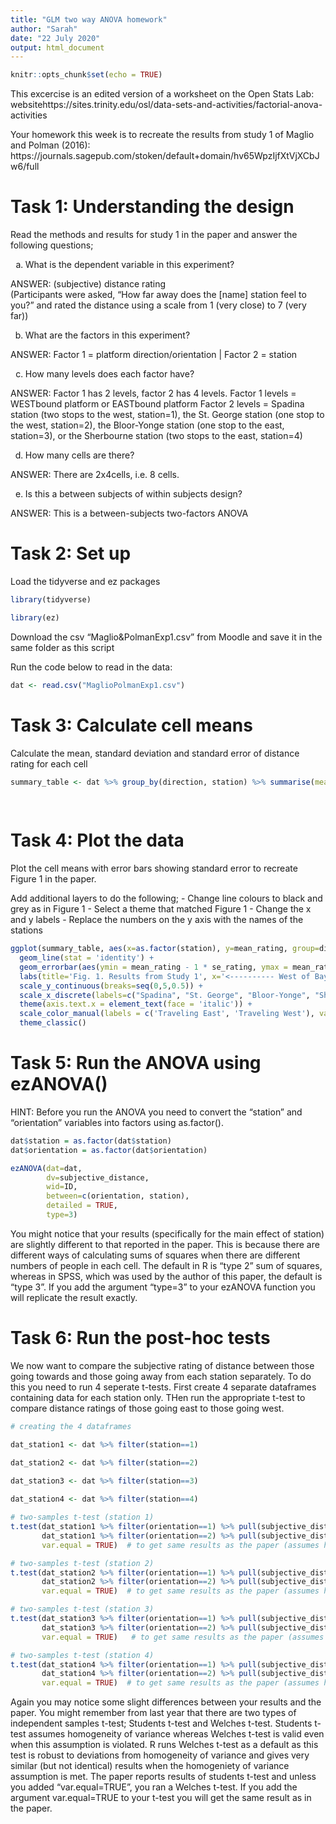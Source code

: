 ```yaml
---
title: "GLM two way ANOVA homework"
author: "Sarah"
date: "22 July 2020"
output: html_document
---
```


```r
knitr::opts_chunk$set(echo = TRUE)
```

This excercise is an edited version of a worksheet on the Open Stats Lab: websitehttps://sites.trinity.edu/osl/data-sets-and-activities/factorial-anova-activities

Your homework this week is to recreate the results from study 1 of Maglio and Polman (2016): https://journals.sagepub.com/stoken/default+domain/hv65WpzIjfXtVjXCbJw6/full 

# Task 1: Understanding the design

Read the methods and results for study 1 in the paper and answer the following questions;

a) What is the dependent variable in this experiment?

ANSWER: (subjective) distance rating  
(Participants were asked, “How far away does the [name] station feel
to you?” and rated the distance using a scale from 1 (very
close) to 7 (very far))

b) What are the factors in this experiment? 

ANSWER: Factor 1 = platform direction/orientation | Factor 2 = station 

c) How many levels does each factor have?

ANSWER: Factor 1 has 2 levels, factor 2 has 4 levels.
Factor 1 levels = WESTbound platform or EASTbound platform
Factor 2 levels =  Spadina station (two stops to the west, station=1), the St. George station (one stop to the west, station=2), the Bloor-Yonge station (one stop to the east, station=3), or the Sherbourne station (two stops to the east, station=4)

d) How many cells are there?

ANSWER: There are 2x4cells, i.e. 8 cells.

e) Is this a between subjects of within subjects design? 

ANSWER: This is a between-subjects two-factors ANOVA


# Task 2: Set up 

Load the tidyverse and ez packages

```r
library(tidyverse)

library(ez)
```

Download the csv "Maglio&PolmanExp1.csv" from Moodle and save it in the same folder as this script

Run the code below to read in the data:

```r
dat <- read.csv("MaglioPolmanExp1.csv") 
```


# Task 3: Calculate cell means 

Calculate the mean, standard deviation and standard error of distance rating for each cell

```r
summary_table <- dat %>% group_by(direction, station) %>% summarise(mean_rating=mean(subjective_distance), 
                                                                        sd_rating=sd(subjective_distance), 
                                                                        se_rating=sd_rating/sqrt(n()))

```

# Task 4: Plot the data 

Plot the cell means with error bars showing standard error to recreate Figure 1 in the paper. 

Add additional layers to do the following; 
- Change line colours to black and grey as in Figure 1
- Select a theme that matched Figure 1
- Change the x and y labels
- Replace the numbers on the y axis with the names of the stations

```r
ggplot(summary_table, aes(x=as.factor(station), y=mean_rating, group=direction, colour=direction)) +
  geom_line(stat = 'identity') +
  geom_errorbar(aes(ymin = mean_rating - 1 * se_rating, ymax = mean_rating + 1 * se_rating, colour=direction), width=0.1) +
  labs(title='Fig. 1. Results from Study 1', x='<---------- West of Bay ----------- Bay ---------- East of Bay ---------->', y='Subjective Distance') +
  scale_y_continuous(breaks=seq(0,5,0.5)) +
  scale_x_discrete(labels=c("Spadina", "St. George", "Bloor-Yonge", "Sherbourne")) +
  theme(axis.text.x = element_text(face = 'italic')) +
  scale_color_manual(labels = c('Traveling East', 'Traveling West'), values = c('red', 'blue')) +
  theme_classic()

```

# Task 5: Run the ANOVA using ezANOVA()

HINT: Before you run the ANOVA you need to convert the "station" and "orientation" variables into factors using as.factor(). 

```r
dat$station = as.factor(dat$station)
dat$orientation = as.factor(dat$orientation)

ezANOVA(dat=dat,
        dv=subjective_distance,
        wid=ID,
        between=c(orientation, station),
        detailed = TRUE, 
        type=3)

```

You might notice that your results (specifically for the main effect of station) are slightly different to that reported in the paper. This is because there are different ways of calculating sums of squares when there are different numbers of people in each cell. The default in R is "type 2" sum of squares, whereas in SPSS, which was used by the author of this paper, the default is "type 3". If you add the argument "type=3" to your ezANOVA function you will replicate the result exactly. 

# Task 6: Run the post-hoc tests 

We now want to compare the subjective rating of distance between those going towards and those going away from each station separately. To do this you need to run 4 seperate t-tests. First create 4 separate dataframes containing data for each station only. THen run the appropriate t-test to compare distance ratings of those going east to those going west.

```r
# creating the 4 dataframes

dat_station1 <- dat %>% filter(station==1)

dat_station2 <- dat %>% filter(station==2)
  
dat_station3 <- dat %>% filter(station==3)

dat_station4 <- dat %>% filter(station==4)

```

```r
# two-samples t-test (station 1)
t.test(dat_station1 %>% filter(orientation==1) %>% pull(subjective_distance),
       dat_station1 %>% filter(orientation==2) %>% pull(subjective_distance),
       var.equal = TRUE)  # to get same results as the paper (assumes homogeneity of variance)

```

```r
# two-samples t-test (station 2)
t.test(dat_station2 %>% filter(orientation==1) %>% pull(subjective_distance),
       dat_station2 %>% filter(orientation==2) %>% pull(subjective_distance),
       var.equal = TRUE)  # to get same results as the paper (assumes homogeneity of variance)

```

```r
# two-samples t-test (station 3)
t.test(dat_station3 %>% filter(orientation==1) %>% pull(subjective_distance),
       dat_station3 %>% filter(orientation==2) %>% pull(subjective_distance),
       var.equal = TRUE)   # to get same results as the paper (assumes homogeneity of variance)

```

```r
# two-samples t-test (station 4)
t.test(dat_station4 %>% filter(orientation==1) %>% pull(subjective_distance),
       dat_station4 %>% filter(orientation==2) %>% pull(subjective_distance),
       var.equal = TRUE)  # to get same results as the paper (assumes homogeneity of variance)

```


Again you may notice some slight differences between your results and the paper. You might remember from last year that there are two types of independent samples t-test; Students t-test and Welches t-test. Students t-test assumes homogeneity of variance whereas Welches t-test is valid even when this assumption is violated. R runs Welches t-test as a default as this test is robust to deviations from homogeneity of variance and gives very similar (but not identical) results when the homogeniety of variance assumption is met. The paper reports results of students t-test and unless you added "var.equal=TRUE", you ran a Welches t-test. If you add the argument var.equal=TRUE to your t-test you will get the same result as in the paper.


